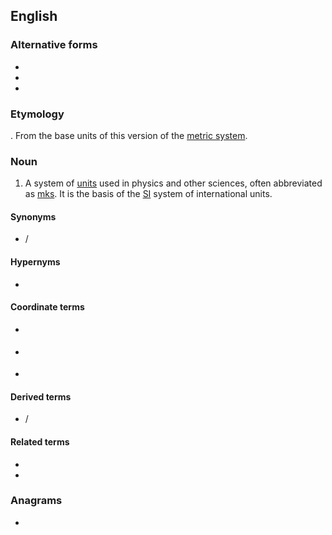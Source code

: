 ==English==
{{wikipedia|International System of Units}}

===Alternative forms===
* {{l|en|metre-kilogram-second}}
* {{l|en|meter-kilogramme-second}}
* {{l|en|metre-kilogramme-second}}

===Etymology===
{{compound|lang=en|meter|kilogram|second}}. From the base units of this version of the [[metric system]].

===Noun===
{{en-noun|-}}

# A system of [[unit]]s used in physics and other sciences, often abbreviated as [[mks]]. It is the basis of the [[SI]] system of international units.

====Synonyms====
* {{l|en|mks}} / {{l|en|MKS}} {{gloss|abbreviation}}

====Hypernyms====
* {{l|en|metric system}}

====Coordinate terms====
* {{l|en|S.I.}} {{gloss|International System of Units}}
* {{l|en|cgs}} {{gloss|centimeter-gram-second}}
* {{l|en|MTS}} {{gloss|meter-tonne-second}}

====Derived terms====
* {{l|en|mks}} / {{l|en|MKS}} {{qualifier|abbreviation}}

====Related terms====
* {{l|en|centimeter-gram-second}}
* {{l|en|meter-tonne-second}}

===Anagrams===
* {{anagrams|en|metre-kilogram-second}}